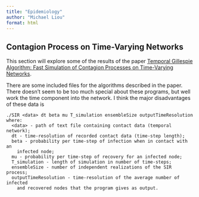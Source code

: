 ```yaml
---
title: "Epidemiology"
author: "Michael Liou"
format: html
---
```


## Contagion Process on Time-Varying Networks

This section will explore some of the results of the paper [Temporal Gillespie Algorithm: Fast Simulation of Contagion Processes on Time-Varying Networks](https://journals.plos.org/ploscompbiol/article?id=10.1371/journal.pcbi.1004579).

There are some included files for the algorithms described in the paper. There doesn't seem to be too much special about these programs, but well work the time component into the network. I think the major disadvantages of these data is

```
./SIR <data> dt beta mu T_simulation ensembleSize outputTimeResolution
where:
  <data> - path of text file containing contact data (temporal network);
  dt - time-resolution of recorded contact data (time-step length);
  beta - probability per time-step of infection when in contact with an
    infected node;
  mu - probability per time-step of recovery for an infected node;
  T_simulation - length of simulation in number of time-steps;
  ensembleSize - number of independent realizations of the SIR process;
  outputTimeResolution - time-resolution of the average number of infected
    and recovered nodes that the program gives as output.
```
